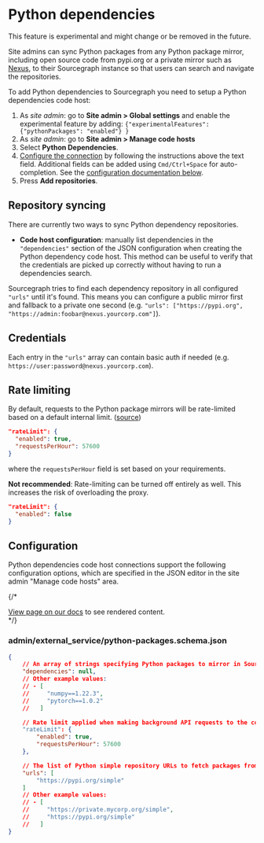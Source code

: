 # Python dependencies

<Callout type="note">This feature is experimental and might change or be removed in the future.</Callout>

Site admins can sync Python packages from any Python package mirror, including open source code from pypi.org or a private mirror such as [Nexus](https://www.sonatype.com/products/nexus-repository), to their Sourcegraph instance so that users can search and navigate the repositories.

To add Python dependencies to Sourcegraph you need to setup a Python dependencies code host:

1. As *site admin*: go to **Site admin > Global settings** and enable the experimental feature by adding: `{"experimentalFeatures": {"pythonPackages": "enabled"} }`
1. As *site admin*: go to **Site admin > Manage code hosts**
1. Select **Python Dependencies**.
1. [Configure the connection](#configuration) by following the instructions above the text field. Additional fields can be added using `Cmd/Ctrl+Space` for auto-completion. See the [configuration documentation below](#configuration).
1. Press **Add repositories**.

## Repository syncing

There are currently two ways to sync Python dependency repositories.

* **Code host configuration**: manually list dependencies in the `"dependencies"` section of the JSON configuration when creating the Python dependency code host. This method can be useful to verify that the credentials are picked up correctly without having to run a dependencies search.

Sourcegraph tries to find each dependency repository in all configured `"urls"` until it's found. This means you can configure a public mirror first and fallback to a private one second (e.g. `"urls": ["https://pypi.org", "https://admin:foobar@nexus.yourcorp.com"]`).

## Credentials

Each entry in the `"urls"` array can contain basic auth if needed (e.g. `https://user:password@nexus.yourcorp.com`).

## Rate limiting

By default, requests to the Python package mirrors will be rate-limited based on a default internal limit. ([source](https://github.com/sourcegraph/sourcegraph/blob/main/schema/python-packages.schema.json))

```json
"rateLimit": {
  "enabled": true,
  "requestsPerHour": 57600
}
```

where the `requestsPerHour` field is set based on your requirements.

**Not recommended**: Rate-limiting can be turned off entirely as well.
This increases the risk of overloading the proxy.

```json
"rateLimit": {
  "enabled": false
}
```

## Configuration

Python dependencies code host connections support the following configuration options, which are specified in the JSON editor in the site admin "Manage code hosts" area.

{/* <div markdown-func=jsonschemadoc jsonschemadoc:path="admin/external_service/python-packages.schema.json">[View page on our docs](/integration/python) to see rendered content.</div> */}

### admin/external_service/python-packages.schema.json

```json
{
	// An array of strings specifying Python packages to mirror in Sourcegraph.
	"dependencies": null,
	// Other example values:
	// - [
	//     "numpy==1.22.3",
	//     "pytorch==1.0.2"
	//   ]

	// Rate limit applied when making background API requests to the configured Python simple repository APIs.
	"rateLimit": {
		"enabled": true,
		"requestsPerHour": 57600
	},

	// The list of Python simple repository URLs to fetch packages from. 404 Not found or 410 Gone responses will result in the next URL to be attempted.
	"urls": [
		"https://pypi.org/simple"
	]
	// Other example values:
	// - [
	//     "https://private.mycorp.org/simple",
	//     "https://pypi.org/simple"
	//   ]
}
```
